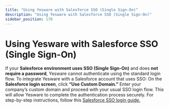 ```yaml
---
title: "Using Yesware with Salesforce SSO (Single Sign-On)"
description: "Using Yesware with Salesforce SSO (Single Sign-On)"
sidebar_position: 170
---
```


# Using Yesware with Salesforce SSO (Single Sign-On)

If your **Salesforce environment uses SSO (Single Sign-On)** and does **not require a password**, Yesware cannot authenticate using the standard login flow.
To integrate Yesware with a Salesforce account that uses SSO:
On the **Salesforce login screen**, click **“Use Custom Domain.”**
Enter your company’s custom domain and proceed with your usual SSO login flow.
This will allow Yesware to complete the authentication process securely.
For step-by-step instructions, follow this [Salesforce SSO login guide.](https://docs.google.com/document/d/1S1BNlk4IIAwtNOXl1eYh2wfVuZDUT2b9P5trUhj-2iI/edit?tab=t.0)